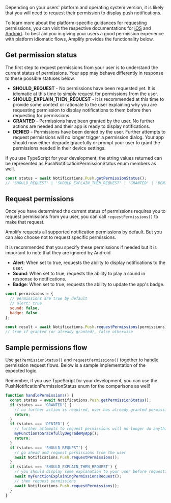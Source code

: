 Depending on your users' platform and operating system version, it is likely that you will need to request their permission to display push notifications.

To learn more about the platform-specific guidances for requesting permissions, you can visit the respective documentations for [iOS](https://developer.apple.com/documentation/usernotifications/asking_permission_to_use_notifications) and [Android](https://developer.android.com/develop/ui/views/notifications/notification-permission). To best aid you in giving your users a good permission experience with platform idiomatic flows, Amplify provides the functionality below.

## Get permission status

The first step to request permissions from your user is to understand the current status of permissions. Your app may behave differently in response to these possible statuses below.

- **SHOULD_REQUEST** - No permissions have been requested yet. It is idiomatic at this time to simply request for permissions from the user.
- **SHOULD_EXPLAIN_THEN_REQUEST** - It is recommended at this time to provide some context or rationale to the user explaining why you are requesting permission to display notifications to them before then requesting for permissions.
- **GRANTED** - Permissions have been granted by the user. No further actions are needed and their app is ready to display notifications.
- **DENIED** - Permissions have been denied by the user. Further attempts to request permissions will no longer trigger a permission dialog. Your app should now either degrade gracefully or prompt your user to grant the permissions needed in their device settings.

<Callout>
  If you use TypeScript for your development, the string values returned can be
  represented as PushNotificationPermissionStatus enum members as well.
</Callout>

```js
const status = await Notifications.Push.getPermissionStatus();
// 'SHOULD_REQUEST' | 'SHOULD_EXPLAIN_THEN_REQUEST' | 'GRANTED' | 'DENIED'
```

## Request permissions

Once you have determined the current status of permissions requires you to request permissions from you user, you can call `requestPermissions()` to make that request.

Amplify requests all supported notification permissions by default. But you can also choose not to request specific permissions.

<Callout>
  It is recommended that you specify these permissions if needed but it is
  important to note that they are ignored by Android
</Callout>

- **Alert**: When set to true, requests the ability to display notifications to the user.
- **Sound**: When set to true, requests the ability to play a sound in response to notifications.
- **Badge**: When set to true, requests the ability to update the app's badge.

```js
const permissions = {
  // permissions are true by default
  // alert: true
  sound: false,
  badge: false
};

const result = await Notifications.Push.requestPermissions(permissions);
// true if granted (or already granted), false otherwise
```

## Sample permissions flow

Use `getPermissionStatus()` and `requestPermissions()` together to handle permission request flows. Below is a sample implementation of the expected logic.

<Callout>
  Remember, if you use TypeScript for your development, you can use the
  PushNotificationPermissionStatus enum for the comparisons as well!
</Callout>

```js
function handlePermissions() {
  const status = await Notifications.Push.getPermissionStatus();
  if (status === 'GRANTED') {
    // no further action is required, user has already granted permissions
    return;
  }
  if (status === 'DENIED') {
    // further attempts to request permissions will no longer do anything
    myFunctionToGracefullyDegradeMyApp();
    return;
  }
  if (status === 'SHOULD_REQUEST') {
    // go ahead and request permissions from the user
    await Notifications.Push.requestPermissions();
  }
  if (status === 'SHOULD_EXPLAIN_THEN_REQUEST') {
    // you should display some explanation to your user before requesting permissions
    await myFunctionExplainingPermissionsRequest();
    // then request permissions
    await Notifications.Push.requestPermissions();
  }
}
```
